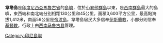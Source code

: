 {{Infobox Islands
|name = Wetar
|image name = ID Wetar.PNG
|image caption =
|locator map = {{Location map|Indonesia|lat=-7.8|long=126.3}}
| map_custom       = yes
|native name = 
|native name link =
|location = [[東南亞|東南亞]]
|coordinates= {{coord|7|48|S|126|18|E|region:ID_type:isle}}
|archipelago = [[西南群島_(印度尼西亞)|西南群島]]
|total islands = 
|major islands = 
|area = 
|highest mount =
|elevation =
|country = Indonesia
|country admin divisions title =
|country admin divisions =
|country largest city =
|country largest city population = 
|population =
|population as of =
|density =
|ethnic groups =
}}

'''韋塔島'''是[[印度尼西亞|印度尼西亞]][[馬魯古省|馬魯古省]]的[[島嶼|島嶼]]，位於[[小巽他群島|小巽他群島]]以東，是[[西南群島_(印度尼西亞)|西南群島]]最大的島嶼，東西端和南北端分別相距130公里和45公里，面積3,600平方公里，最高點海拔1,412米，南面56公里是[[帝汶|帝汶島]]。韋塔島居民大多信奉[[伊斯蘭教|伊斯蘭教]]，小部分則信奉[[基督教|基督教]]。行政上由[[西南马鲁古县|西南马鲁古县]]管理。

[[Category:印尼島嶼|Category:印尼島嶼]]

{{Indonesia-stub}}